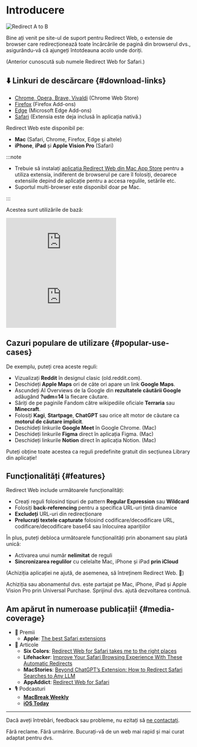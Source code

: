 
# Introducere

<div style={{display: "flex", flexDirection: "column", alignItems: "flex-start", marginBottom: "25px"}}>
  <img src={useBaseUrl("img/redirect-a-to-b.png")} style={{display: "block", minWidth: "360px", maxWidth: "500px", width: "100%", height: "auto", marginBottom: "25px"}} alt="Redirect A to B" />
  <ExtensionStoreLinks />
</div>

Bine ați venit pe site-ul de suport pentru Redirect Web, o extensie de browser care redirecționează toate încărcările de pagină din browserul dvs., asigurându-vă că ajungeți întotdeauna acolo unde doriți.

(Anterior cunoscută sub numele Redirect Web for Safari.)

## ⬇️ Linkuri de descărcare {#download-links}

- [Chrome, Opera, Brave, Vivaldi](https://chromewebstore.google.com/detail/ffglckbhfbfmdkefdmjbhpnffkcmlhdh) (Chrome Web Store)
- [Firefox](https://addons.mozilla.org/firefox/addon/redirect-web/) (Firefox Add-ons)
- [Edge](https://microsoftedge.microsoft.com/addons/detail/hmfkakfdccgdpgemaicfgngnmflefpga) (Microsoft Edge Add-ons)
- [Safari](https://apps.apple.com/app/id1571283503) (Extensia este deja inclusă în aplicația nativă.)

Redirect Web este disponibil pe:

- **Mac** (Safari, Chrome, Firefox, Edge și altele)
- **iPhone**, **iPad** și **Apple Vision Pro** (Safari)

:::note

- Trebuie să instalați [aplicația Redirect Web din Mac App Store](https://apps.apple.com/app/id1571283503) pentru a utiliza extensia, indiferent de browserul pe care îl folosiți, deoarece extensiile depind de aplicație pentru a accesa regulile, setările etc.
- Suportul multi-browser este disponibil doar pe Mac.

:::

Acestea sunt utilizările de bază:

<iframe style={{width:"100%", aspectRatio:"9/16", height:"auto", maxHeight:"60vh", maxWidth:"35vh"}} src="https://www.youtube.com/embed/NaQ5X-v-qJU" title="iOS Demo Video (YouTube)" frameborder="0" allow="accelerometer; autoplay; clipboard-write; encrypted-media; gyroscope; picture-in-picture; web-share" allowfullscreen></iframe>

<iframe style={{width:"100%", aspectRatio:"17/9", height:"auto", maxHeight:"100vh"}} src="https://www.youtube.com/embed/5eU89Gu73SQ" title="macOS Demo Video (YouTube)" frameborder="0" allow="accelerometer; autoplay; clipboard-write; encrypted-media; gyroscope; picture-in-picture; web-share" allowfullscreen></iframe>

## Cazuri populare de utilizare {#popular-use-cases}

De exemplu, puteți crea aceste reguli:

- Vizualizați **Reddit** în designul clasic (old.reddit.com).
- Deschideți **Apple Maps** ori de câte ori apare un link **Google Maps**.
- Ascundeți AI Overviews de la Google din **rezultatele căutării Google** adăugând **?udm=14** la fiecare căutare.
- Săriți de pe paginile Fandom către wikipediile oficiale **Terraria** sau **Minecraft**.
- Folosiți **Kagi**, **Startpage**, **ChatGPT** sau orice alt motor de căutare ca **motorul de căutare implicit**.
- Deschideți linkurile **Google Meet** în Google Chrome. (Mac)
- Deschideți linkurile **Figma** direct în aplicația Figma. (Mac)
- Deschideți linkurile **Notion** direct în aplicația Notion. (Mac)

Puteți obține toate acestea ca reguli predefinite gratuit din secțiunea Library din aplicație!

## Funcționalități {#features}

Redirect Web include următoarele funcționalități:

- Creați reguli folosind tipuri de pattern **Regular Expression** sau **Wildcard**
- Folosiți **back-referencing** pentru a specifica URL-uri țintă dinamice
- **Excludeți** URL-uri din redirecționare
- **Prelucrați textele capturate** folosind codificare/decodificare URL, codificare/decodificare base64 sau înlocuirea aparițiilor

În plus, puteți debloca următoarele funcționalități prin abonament sau plată unică:

- Activarea unui număr **nelimitat** de reguli
- **Sincronizarea regulilor** cu celelalte Mac, iPhone și iPad **prin iCloud**

(Achiziția aplicației ne ajută, de asemenea, să întreținem Redirect Web. 🙏)

Achiziția sau abonamentul dvs. este partajat pe Mac, iPhone, iPad și Apple Vision Pro prin Universal Purchase. Sprijinul dvs. ajută dezvoltarea continuă.

## Am apărut în numeroase publicații! {#media-coverage}

* 🏅 Premii
    * **Apple**: [The best Safari extensions](https://apps.apple.com/us/story/id1377753262)
* 📰 Articole
    * **Six Colors**: [Redirect Web for Safari takes me to the right places](https://sixcolors.com/post/2022/11/redirect-web-for-safari-takes-me-to-the-right-places/)
    * **Lifehacker**: [Improve Your Safari Browsing Experience With These Automatic Redirects](https://lifehacker.com/improve-your-safari-browsing-experience-with-these-auto-1849812013)
    * **MacStories**: [Beyond ChatGPT’s Extension: How to Redirect Safari Searches to Any LLM](https://www.macstories.net/tutorials/beyond-chatgpts-extension-how-to-redirect-safari-searches-to-any-llm/)
    * **AppAddict**: [Redirect Web for Safari](https://appaddict.app/post/redirect-web-for-safari)
* 🎙️ Podcasturi
    * [**MacBreak Weekly**](https://youtu.be/I251K3L2s88?t=7427)
    * [**iOS Today**](https://youtu.be/cWkwH84b6M4?t=636)

---

Dacă aveți întrebări, feedback sau probleme, nu ezitați să [ne contactați](/contact-us).

Fără reclame. Fără urmărire. Bucurați-vă de un web mai rapid și mai curat adaptat pentru dvs.
